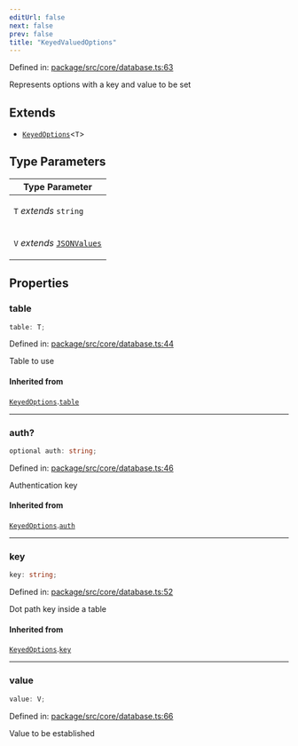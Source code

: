 ```yaml
---
editUrl: false
next: false
prev: false
title: "KeyedValuedOptions"
---
```


Defined in: [package/src/core/database.ts:63](https://github.com/KingsBeCattz/ezdd/blob/0f600ba185b426f1ed870030a52eb2b1640838c6/package/src/core/database.ts#L63)

Represents options with a key and value to be set

## Extends

- [`KeyedOptions`](/ezdb/reference/interfaces/keyedoptions/)\<`T`\>

## Type Parameters

<table>
<thead>
<tr>
<th>Type Parameter</th>
</tr>
</thead>
<tbody>
<tr>
<td>

`T` *extends* `string`

</td>
</tr>
<tr>
<td>

`V` *extends* [`JSONValues`](/ezdb/reference/type-aliases/jsonvalues/)

</td>
</tr>
</tbody>
</table>

## Properties

### table

```ts
table: T;
```

Defined in: [package/src/core/database.ts:44](https://github.com/KingsBeCattz/ezdd/blob/0f600ba185b426f1ed870030a52eb2b1640838c6/package/src/core/database.ts#L44)

Table to use

#### Inherited from

[`KeyedOptions`](/ezdb/reference/interfaces/keyedoptions/).[`table`](/ezdb/reference/interfaces/keyedoptions/#table)

***

### auth?

```ts
optional auth: string;
```

Defined in: [package/src/core/database.ts:46](https://github.com/KingsBeCattz/ezdd/blob/0f600ba185b426f1ed870030a52eb2b1640838c6/package/src/core/database.ts#L46)

Authentication key

#### Inherited from

[`KeyedOptions`](/ezdb/reference/interfaces/keyedoptions/).[`auth`](/ezdb/reference/interfaces/keyedoptions/#auth)

***

### key

```ts
key: string;
```

Defined in: [package/src/core/database.ts:52](https://github.com/KingsBeCattz/ezdd/blob/0f600ba185b426f1ed870030a52eb2b1640838c6/package/src/core/database.ts#L52)

Dot path key inside a table

#### Inherited from

[`KeyedOptions`](/ezdb/reference/interfaces/keyedoptions/).[`key`](/ezdb/reference/interfaces/keyedoptions/#key)

***

### value

```ts
value: V;
```

Defined in: [package/src/core/database.ts:66](https://github.com/KingsBeCattz/ezdd/blob/0f600ba185b426f1ed870030a52eb2b1640838c6/package/src/core/database.ts#L66)

Value to be established
